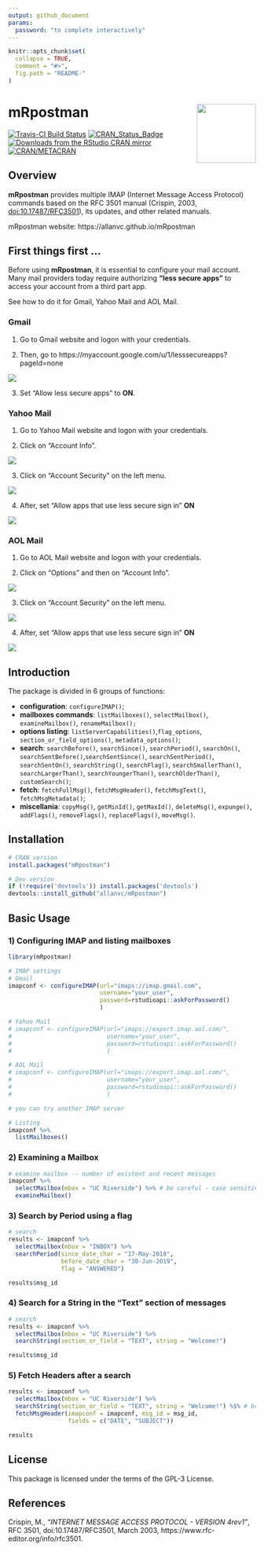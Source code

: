 ```yaml
---
output: github_document
params:
  password: "to complete interactively"
---
```


<!-- This document must be rendered in RStudio using the option "knitr with parameters" or rmarkdown::render("MyDocument.Rmd", params = list(password = "my_password"))-->

<!-- README.md is generated from README.Rmd. Please edit .Rmd file -->

```r
knitr::opts_chunk$set(
  collapse = TRUE,
  comment = "#>",
  fig.path = "README-"
)
```

# mRpostman <img src="man/figures/logo.png" align="right" width="120" />

<!-- # mRpostman <img src="man/figures/logo.png" align="right" /> -->
<!-- [![Downloads](http://cranlogs.r-pkg.org/badges/mRpostman?color=brightgreen)](http://www.r-pkg.org/pkg/mRpostman) -->
<!-- one space after links to display badges side by side -->

[![Travis-CI Build Status](https://travis-ci.org/allanvc/mRpostman.svg?branch=master)](https://travis-ci.org/allanvc/mRpostman) 
[![CRAN_Status_Badge](https://www.r-pkg.org/badges/version/mRpostman)](https://cran.r-project.org/package=mRpostman) 
[![Downloads from the RStudio CRAN mirror](https://cranlogs.r-pkg.org/badges/mRpostman)](https://cran.r-project.org/package=mRpostman) 
[![CRAN/METACRAN](https://img.shields.io/cran/l/mRpostman)](https://opensource.org/licenses/GPL-3.0) 

## Overview

**mRpostman** provides multiple IMAP (Internet Message Access Protocol) commands 
based on the RFC 3501 manual (Crispin, 2003, <doi:10.17487/RFC3501>), its updates, 
and other related manuals.

mRpostman website: https://allanvc.github.io/mRpostman

## First things first ...

Before using **mRpostman**, it is essential to configure your mail account. Many 
mail providers today require authorizing **"less secure apps"** to access
your account from a third part app.

See how to do it for Gmail, Yahoo Mail and AOL Mail.


### Gmail

1) Go to Gmail website and logon with your credentials.

2) Then, go to https://myaccount.google.com/u/1/lesssecureapps?pageId=none

<img src="man/figures/gmail1.PNG">

3) Set "Allow less secure apps" to **ON**.


### Yahoo Mail

1) Go to Yahoo Mail website and logon with your credentials.

2) Click on "Account Info".

<img src="man/figures/yahoo1.PNG">

3) Click on "Account Security" on the left menu. 

<img src="man/figures/yahoo2.PNG">

4) After, set "Allow apps that use less secure sign in" **ON**

<img src="man/figures/yahoo3.PNG">

### AOL Mail

1) Go to AOL Mail website and logon with your credentials.

2) Click on "Options" and then on "Account Info".

<img src="man/figures/aol1.PNG">

3) Click on "Account Security" on the left menu. 

<img src="man/figures/aol2.PNG">

4) After, set "Allow apps that use less secure sign in" **ON**

<img src="man/figures/aol3.PNG">


## Introduction

The package is divided in 6 groups of functions:

* **configuration**: `configureIMAP()`;
* **mailboxes commands**: `listMailboxes()`, `selectMailbox()`, `examineMailbox()`,
`renameMailbox();`
* **options listing**: `listServerCapabilities()`,`flag_options`, 
`section_or_field_options()`, `metadata_options()`;
* **search**: `searchBefore()`, `searchSince()`, `searchPeriod()`, `searchOn()`, 
`searchSentBefore()`,`searchSentSince()`, `searchSentPeriod()`, `searchSentOn()`,
`searchString()`, `searchFlag()`, `searchSmallerThan()`, `searchLargerThan()`,
`searchYoungerThan()`, `searchOlderThan()`, `customSearch()`;
* **fetch**: `fetchFullMsg()`, `fetchMsgHeader()`, `fetchMsgText()`, `fetchMsgMetadata()`;
* **miscellania**: `copyMsg()`, `getMinId()`, `getMaxId()`, `deleteMsg()`, `expunge()`, `addFlags()`,
`removeFlags()`, `replaceFlags()`, `moveMsg()`.


## Installation

```r
# CRAN version
install.packages("mRpostman")

# Dev version
if (!require('devtools')) install.packages('devtools')
devtools::install_github("allanvc/mRpostman")
```


## Basic Usage

### 1) Configuring IMAP and listing mailboxes

```r

library(mRpostman)

# IMAP settings
# Gmail
imapconf <- configureIMAP(url="imaps://imap.gmail.com",
                          username="your_user",
                          password=rstudioapi::askForPassword()
                          )

# Yahoo Mail
# imapconf <- configureIMAP(url="imaps://export.imap.aol.com/",
#                           username="your_user",
#                           password=rstudioapi::askForPassword()
#                           )

# AOL Mail
# imapconf <- configureIMAP(url="imaps://export.imap.aol.com/",
#                           username="your_user",
#                           password=rstudioapi::askForPassword()
#                           )

# you can try another IMAP server

# Listing
imapconf %>%
  listMailboxes()
```

### 2) Examining a Mailbox

```r

# examine mailbox -- number of existent and recent messages
imapconf %>%
  selectMailbox(mbox = "UC Riverside") %>% # be careful - case sensitive
  examineMailbox()

```

### 3) Search by Period using a flag

```r

# search
results <- imapconf %>%
  selectMailbox(mbox = "INBOX") %>%
  searchPeriod(since_date_char = "17-May-2018",
               before_date_char = "30-Jun-2019",
               flag = "ANSWERED")

results$msg_id
```

### 4) Search for a String in the "Text" section of messages

```r

# search
results <- imapconf %>%
  selectMailbox(mbox = "UC Riverside") %>%
  searchString(section_or_field = "TEXT", string = "Welcome!")

results$msg_id
```

### 5) Fetch Headers after a search

```r

results <- imapconf %>%
  selectMailbox(mbox = "UC Riverside") %>%
  searchString(section_or_field = "TEXT", string = "Welcome!") %$% # be careful - exposition pipe, not %>%!!
  fetchMsgHeader(imapconf = imapconf, msg_id = msg_id, 
                 fields = c("DATE", "SUBJECT"))

results
```

## License

This package is licensed under the terms of the GPL-3 License.


## References

Crispin, M., *"INTERNET MESSAGE ACCESS PROTOCOL - VERSION 4rev1"*, RFC 3501, 
doi:10.17487/RFC3501, March 2003, https://www.rfc-editor.org/info/rfc3501.
